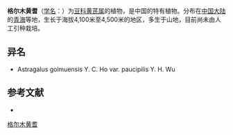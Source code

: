 {{Speciesbox
| name = 格尔木黄耆
| status = 
| status_system = 
| image =
| genus = Astragalus
| species = golmuensis
| authority = Y. C. Ho in Bull.
}}

'''格尔木黄耆'''（[[学名|学名]]：{{lang|la|''Astragalus golmuensis''}}）为[[豆科|豆科]][[黄芪属|黄芪属]]的植物，是中国的特有植物。分布在[[中国大陆|中国大陆]]的[[青海|青海]]等地，生长于海拔4,100米至4,500米的地区，多生于山地，目前尚未由人工引种栽培。

== 异名 ==
* Astragalus golmuensis Y. C. Ho var. paucipilis Y. H. Wu

== 参考文献 ==
<div class="references-small">
* {{cite web| url =http://www.bioinfo.cn/db05/KmzwSpecies.php?action=view&id=15735| title =格尔木黄耆| work =《中国高等植物数据库全库》| publisher =中国科学院微生物研究所| author =昆明植物研究所| accessdate =2009-02-24| deadurl =yes| archiveurl =https://web.archive.org/web/20160305082041/http://www.bioinfo.cn/db05/KmzwSpecies.php?action=view&id=15735| archivedate =2016-03-05}}
</div>

[[Category:黄芪属|格尔木黄耆]]


{{植物小作品}}
